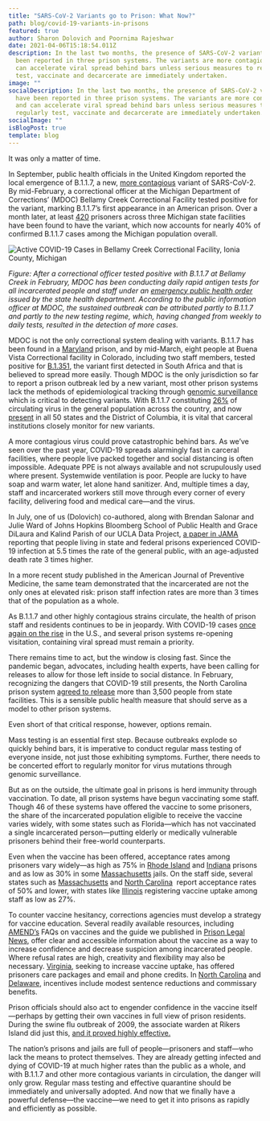 ```yaml
---
title: "SARS-CoV-2 Variants go to Prison: What Now?"
path: blog/covid-19-variants-in-prisons
featured: true
author: Sharon Dolovich and Poornima Rajeshwar
date: 2021-04-06T15:18:54.011Z
description: In the last two months, the presence of SARS-CoV-2 variants have
  been reported in three prison systems. The variants are more contagious and
  can accelerate viral spread behind bars unless serious measures to regularly
  test, vaccinate and decarcerate are immediately undertaken.
image: ""
socialDescription: In the last two months, the presence of SARS-CoV-2 variants
  have been reported in three prison systems. The variants are more contagious
  and can accelerate viral spread behind bars unless serious measures to
  regularly test, vaccinate and decarcerate are immediately undertaken.
socialImage: ""
isBlogPost: true
template: blog
---
```

It was only a matter of time.

In September, public health officials in the United Kingdom reported the local emergence of B.1.1.7, a new, [more contagious](https://www.cdc.gov/coronavirus/2019-ncov/cases-updates/variant-surveillance/variant-info.html) variant of SARS-CoV-2. By mid-February, a correctional officer at the Michigan Department of Corrections’ (MDOC) Bellamy Creek Correctional Facility tested positive for the variant, marking B.1.1.7’s first appearance in an American prison. Over a month later, at least [420](https://www.theguardian.com/us-news/2021/mar/20/michigan-coronavirus-variants-spread) prisoners across three Michigan state facilities have been found to have the variant, which now accounts for nearly 40% of confirmed B.1.1.7 cases among the Michigan population overall.

![](bellamy-creek-april-blog.jpg "Active COVID-19 Cases in Bellamy Creek Correctional Facility, Ionia County, Michigan")

*Figure: After a correctional officer tested positive with B.1.1.7 at Bellamy Creek in February, MDOC has been conducting daily rapid antigen tests for all incarcerated people and staff under an [emergency public health order](https://www.michigan.gov/documents/coronavirus/Prison_staff_testing_order_-_2-10-21_FINAL_FOR_SIGNATURE_715890_7.pdf) issued by the state health department. According to the public information officer at MDOC, the sustained outbreak can be attributed partly to B.1.1.7 and partly to the new testing regime, which, having changed from weekly to daily tests, resulted in the detection of more cases.*

MDOC is not the only correctional system dealing with variants. B.1.1.7 has been found in a [Maryland](https://www.baltimoresun.com/coronavirus/bs-md-coronavirus-prisons-maryland-united-kingdom-20210222-dkxkwm3kdbbbxf2gfocv5jij5q-story.html) prison, and by mid-March, eight people at Buena Vista Correctional facility in Colorado, including two staff members, tested positive for [B.1.351](https://www.cdc.gov/coronavirus/2019-ncov/cases-updates/variant-surveillance/variant-info.html), the variant first detected in South Africa and that is believed to spread more easily. Though MDOC is the only jurisdiction so far to report a prison outbreak led by a new variant, most other prison systems lack the methods of epidemiological tracking through [genomic surveillance](https://www.cdc.gov/coronavirus/2019-ncov/cases-updates/variant-surveillance.html) which is critical to detecting variants. With B.1.1.7 constituting [26%](https://www.whitehouse.gov/briefing-room/press-briefings/2021/03/31/press-briefing-by-white-house-covid-19-response-team-and-public-health-officials-22/) of circulating virus in the general population across the country, and now [present](https://www.cdc.gov/coronavirus/2019-ncov/covid-data/covidview/index.html) in all 50 states and the District of Columbia, it is vital that carceral institutions closely monitor for new variants.

A more contagious virus could prove catastrophic behind bars. As we’ve seen over the past year, COVID-19 spreads alarmingly fast in carceral facilities, where people live packed together and social distancing is often impossible. Adequate PPE is not always available and not scrupulously used where present. Systemwide ventilation is poor. People are lucky to have soap and warm water, let alone hand sanitizer. And, multiple times a day, staff and incarcerated workers still move through every corner of every facility, delivering food and medical care—and the virus.

In July, one of us (Dolovich) co-authored, along with Brendan Salonar and Julie Ward of Johns Hopkins Bloomberg School of Public Health and Grace DiLaura and Kalind Parish of our UCLA Data Project, [a paper in JAMA](https://jamanetwork.com/journals/jama/fullarticle/2768249) reporting that people living in state and federal prisons experienced COVID-19 infection at 5.5 times the rate of the general public, with an age-adjusted death rate 3 times higher.

In a more recent study published in the American Journal of Preventive Medicine, the same team demonstrated that the incarcerated are not the only ones at elevated risk: [](https://www.ajpmonline.org/article/S0749-3797(21)00118-5/fulltext) prison staff infection rates are more than 3 times that of the population as a whole.

As B.1.1.7 and other highly contagious strains circulate, the health of prison staff and residents continues to be in jeopardy. With COVID-19 cases [once again on the rise](https://www.aljazeera.com/news/2021/3/29/us-official-warns-impending-doom-rise-covid-cases) in the U.S., and several prison systems re-opening visitation, containing viral spread must remain a priority.

There remains time to act, but the window is closing fast. Since the pandemic began, advocates, including health experts, have been calling for releases to allow for those left inside to social distance. In February, recognizing the dangers that COVID-19 still presents, the North Carolina prison system [agreed to release](https://carolinapublicpress.org/42883/nc-prisons-settle-naacp-case-agree-to-fast-track-release-of-3500-inmates/) more than 3,500 people from state facilities. This is a sensible public health measure that should serve as a model to other prison systems.

Even short of that critical response, however, options remain.

Mass testing is an essential first step. Because outbreaks explode so quickly behind bars, it is imperative to conduct regular mass testing of everyone inside, not just those exhibiting symptoms. Further, there needs to be concerted effort to regularly monitor for virus mutations through genomic surveillance.   

But as on the outside, the ultimate goal in prisons is herd immunity through vaccination. To date, all prison systems have begun vaccinating some staff. Though 46 of these systems have offered the vaccine to some prisoners, the share of the incarcerated population eligible to receive the vaccine varies widely, with some states such as Florida—which has not vaccinated a single incarcerated person—putting elderly or medically vulnerable prisoners behind their free-world counterparts.

Even when the vaccine has been offered, acceptance rates among prisoners vary widely—as high as 75% in [Rhode Island](https://www.providencejournal.com/story/news/healthcare/2021/01/05/most-inmates-100-staff-opt-covid-vaccine-so-far-aci/4140448001/) and [Indiana](https://www.theguardian.com/us-news/2021/feb/09/us-jails-prisons-covid-vaccines) prisons and as low as 30% in some [Massachusetts](https://www.wbur.org/news/2021/02/03/vaccine-rollout-covid-cases-increase-jails) jails. On the staff side, several states such as [Massachusetts](https://www.masslive.com/coronavirus/2021/03/in-massachusetts-more-than-half-of-prison-guards-decline-covid-vaccine-a-trend-mirrored-across-the-us.html) and [North Carolina](https://www.northcarolinahealthnews.org/2021/02/22/only-35-of-nc-prison-staff-willing-to-take-vaccine/)  report acceptance rates of 50% and lower, with states like [Illinois](https://www.wbez.org/stories/illinois-prisons-are-covid-19-hotspots-so-why-have-only-27-of-workers-taken-the-vaccine/406da0cd-dbe5-4851-a42f-73e2932b9e58) registering vaccine uptake among staff as low as 27%.

To counter vaccine hesitancy, corrections agencies must develop a strategy for vaccine education. Several readily available resources, including [AMEND’s](https://amend.us/covid/) FAQs on vaccines and the guide we published in [Prison Legal News](https://www.prisonlegalnews.org/news/2021/feb/1/urgent-need-vaccine-administration-prisons-jails-and-detention-centers/), offer clear and accessible information about the vaccine as a way to increase confidence and decrease suspicion among incarcerated people. Where refusal rates are high, creativity and flexibility may also be necessary. [Virginia](https://www.pilotonline.com/government/virginia/vp-nw-doc-vaccine-incentives-20210121-c34ifdsys5c53jti64rcuop2wu-story.html), seeking to increase vaccine uptake, has offered prisoners care packages and email and phone credits. In [North Carolina](https://apnews.com/article/prisons-north-carolina-coronavirus-vaccine-coronavirus-pandemic-98ba1d5a70f8e4f96b103e212c6eec6b) and [Delaware](https://www.wboc.com/story/43146592/delaware-inmates-offered-incentives-to-get-covid-vaccine), incentives include modest sentence reductions and commissary benefits.

Prison officials should also act to engender confidence in the vaccine itself—perhaps by getting their own vaccines in full view of prison residents. During the swine flu outbreak of 2009, the associate warden at Rikers Island did just this, [and it proved highly effective.](https://www.curbed.com/2021/02/new-york-state-prisons-covid19-vaccine.html)

The nation’s prisons and jails are full of people—prisoners and staff—who lack the means to protect themselves. They are already getting infected and dying of COVID-19 at much higher rates than the public as a whole, and with B.1.1.7 and other more contagious variants in circulation, the danger will only grow. Regular mass testing and effective quarantine should be immediately and universally adopted. And now that we finally have a powerful defense—the vaccine—we need to get it into prisons as rapidly and efficiently as possible.